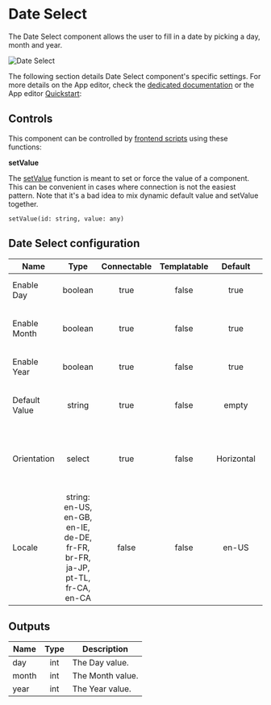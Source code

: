 
# Date Select

The Date Select component allows the user to fill in a date by picking a day, month and year.

![Date Select](../../assets/apps/4_app_component_library/date_select.png "Date Select")

The following section details Date Select component's specific settings. For more details on the App editor, check the [dedicated documentation](../0_app_editor/index.mdx) or the App editor [Quickstart](../../getting_started/7_apps_quickstart/index.mdx):

<div className="grid grid-cols-2 gap-6 mb-4">
	<DocCard
		color="orange"
		title="App editor Documentation"
		description="The app editor is a low-code builder to create custom User Interfaces with a mix of drag-and-drop and code."
		href="/docs/apps/app_editor"
	/>
	<DocCard
		color="orange"
		title="Apps quickstart"
		description="Learn how to build your first app in a matter of minutes."
		href="/docs/getting_started/apps_quickstart"
	/>
</div>

## Controls

This component can be controlled by [frontend scripts](../3_app-runnable-panel.mdx#frontend-scripts) using these functions:

**setValue**

The [setValue](../3_app-runnable-panel.mdx#setvalue) function is meant to set or force the value of a component. This can be convenient in cases where connection is not the easiest pattern. Note that it's a bad idea to mix dynamic default value and setValue together.

`setValue(id: string, value: any)`

<div className="grid grid-cols-2 gap-6 mb-4">
	<DocCard
		color="orange"
		title="Runnable editor"
		description="Learn how to create and configure Apps runnables."
		href="/docs/apps/app-runnable-panel"
	/>
</div>

## Date Select configuration

| Name          |  Type  | Connectable | Templatable | Default | Description                          |
| ------------- | :----: | :---------: | :---------: | :-----: | ------------------------------------ |
| Enable Day    | boolean |    true     |    false    |   true  | Whether the user can pick a day.    |
| Enable Month   | boolean |    true     |    false    |   true  | Whether the user can pick a month. |
| Enable Year   | boolean |    true     |    false    |   true  | Whether the user can pick a year.   |
| Default Value | string |    true     |    false    |    empty    | The default value of the Date select component. |
| Orientation | select |    true     |    false    | Horizontal  | Orientation of list of items ("Horizontal" or "Vertical").|
| Locale              | string: en-US, en-GB, en-IE, de-DE, fr-FR, br-FR, ja-JP, pt-TL, fr-CA, en-CA |    false    |    false    |  en-US  | The format of the date. |

## Outputs

| Name   |  Type  | Description           |
| ------ | :----: | --------------------- |
| day    | int    | The Day value.        |
| month  | int    | The Month value.      |
| year   | int    | The Year value.       |